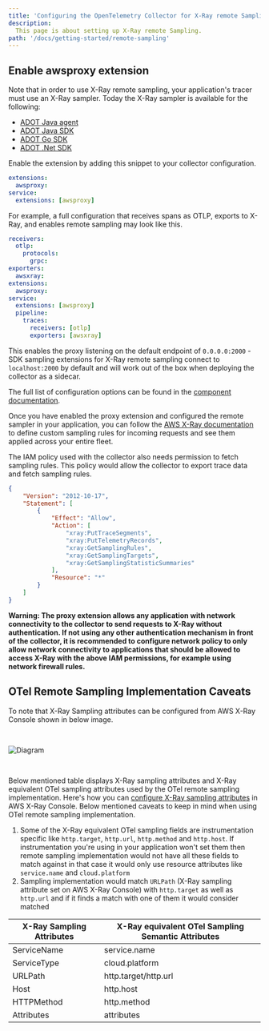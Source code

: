 ```yaml
---
title: 'Configuring the OpenTelemetry Collector for X-Ray remote Sampling'
description:
  This page is about setting up X-Ray remote Sampling.
path: '/docs/getting-started/remote-sampling'
---
```



## Enable awsproxy extension

Note that in order to use X-Ray remote sampling, your application's tracer must use an X-Ray sampler. Today the X-Ray sampler is available for the following:

* [ADOT Java agent](https://aws-otel.github.io/docs/getting-started/java-sdk/trace-auto-instr#using-x-ray-remote-sampling)
* [ADOT Java SDK](https://aws-otel.github.io/docs/getting-started/java-sdk/trace-manual-instr#using-x-ray-remote-sampling)
* [ADOT Go SDK](https://aws-otel.github.io/docs/getting-started/go-sdk/trace-manual-instr#using-x-ray-remote-sampling)
* [ADOT .Net SDK](https://aws-otel.github.io/docs/getting-started/dotnet-sdk/trace-manual-instr#using-x-ray-remote-sampling)

Enable the extension by adding this snippet to your collector configuration.

```yaml
extensions:
  awsproxy:
service:
  extensions: [awsproxy]
```

For example, a full configuration that receives spans as OTLP, exports to X-Ray, and enables remote sampling may
look like this.

```yaml
receivers:
  otlp:
    protocols:
      grpc:
exporters:
  awsxray:
extensions:
  awsproxy:
service:
  extensions: [awsproxy]
  pipeline:
    traces:
      receivers: [otlp]
      exporters: [awsxray]
```

This enables the proxy listening on the default endpoint of `0.0.0.0:2000` - SDK sampling extensions for X-Ray remote
sampling connect to `localhost:2000` by default and will work out of the box when deploying the collector as a sidecar.

The full list of configuration options can be found in the [component documentation](https://github.com/open-telemetry/opentelemetry-collector-contrib/tree/main/extension/awsproxy).

Once you have enabled the proxy extension and configured the remote sampler in your application, you can follow the [AWS X-Ray documentation](https://docs.aws.amazon.com/xray/latest/devguide/xray-console-sampling.html) to define custom sampling rules for incoming requests and see them applied across your entire fleet.

The IAM policy used with the collector also needs permission to fetch sampling rules. This policy would allow the collector
to export trace data and fetch sampling rules.

```json
{
    "Version": "2012-10-17",
    "Statement": [
        {
            "Effect": "Allow",
            "Action": [
                "xray:PutTraceSegments",
                "xray:PutTelemetryRecords",
                "xray:GetSamplingRules",
                "xray:GetSamplingTargets",
                "xray:GetSamplingStatisticSummaries"
            ],
            "Resource": "*"
        }
    ]
}
```

**Warning: The proxy extension allows any application with network connectivity to the collector to send requests to X-Ray
without authentication. If not using any other authentication mechanism in front of the collector, it is recommended to
configure network policy to only allow network connectivity to applications that should be allowed to access X-Ray with
the above IAM permissions, for example using network firewall rules.**

## OTel Remote Sampling Implementation Caveats
To note that X-Ray Sampling attributes can be configured from AWS X-Ray Console shown in below image.

<img src={sampling_attributes} alt="Diagram" style="margin: 30px 0;" />

Below mentioned table displays X-Ray sampling attributes and X-Ray equivalent OTel sampling attributes used by the OTel remote sampling implementation. Here's how you can [configure X-Ray sampling attributes](https://docs.aws.amazon.com/xray/latest/devguide/xray-console-sampling.html#xray-console-config) in AWS X-Ray Console. Below mentioned caveats to keep in mind when using OTel remote sampling implementation.

1. Some of the X-Ray equivalent OTel sampling fields are instrumentation specific like `http.target`, `http.url`, `http.method` and `http.host`. If instrumentation you're using in your application won't set them then remote sampling implementation would not have all these fields to match against in that case it would only use resource attributes like `service.name` and `cloud.platform`
2. Sampling implementation would match `URLPath` (X-Ray sampling attribute set on AWS X-Ray Console) with `http.target` as well as `http.url` and if it finds a match with one of them it would consider matched

| X-Ray Sampling Attributes | X-Ray equivalent OTel Sampling Semantic Attributes |
|---------------------------|----------------------------------------------------|
| ServiceName               | service.name                                       |
| ServiceType               | cloud.platform                                     |
| URLPath                   | http.target/http.url                               |
| Host                      | http.host                                          |
| HTTPMethod                | http.method                                        |
| Attributes                | attributes                                         |